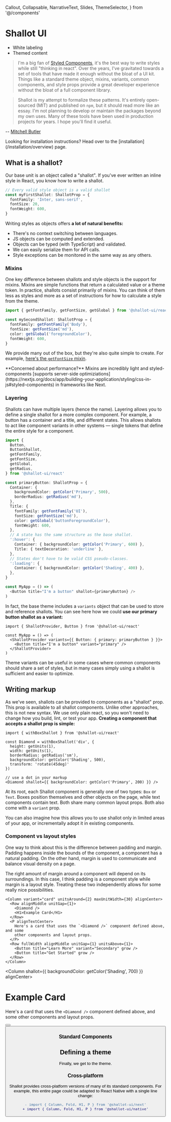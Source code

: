   Callout,
  Collapsable,
  NarrativeText,
  Slides,
  ThemeSelector,
} from '@/components'


# Shallot UI

<ThemeSelector />

- White labeling
- Themed content

> I'm a big fan of [Styled Components](https://styled-components.com/), it's the best way to write styles while still "thinking in react". Over the years, I've gravitated towards a set of tools that have made it enough without the bloat of a UI kit. Things like a standard theme object, mixins, variants, common components, and style props provide a great developer experience without the bloat of a full component library.

> Shallot is my attempt to formalize these patterns. It's entirely open-sourced (MIT) and published on `npm`, but it should read more like an essay. I'm not planning to develop or maintain the packages beyond my own uses. Many of these tools have been used in production projects for years. I hope you'll find it useful.

-- [Mitchell Butler](https://mitchellbutler.com)

<Callout unitsAbove={2}>
  Looking for installation instructions? Head over to the
  [installation](/installation/overview) page.
</Callout>

## What is a shallot?

Our base unit is an object called a "shallot". If you've ever written an inline style in React, you know how to write a shallot.

```ts
// Every valid style object is a valid shallot
const myFirstShallot: ShallotProp = {
  fontFamily: 'Inter, sans-serif',
  fontSize: 20,
  fontWeight: 600,
}
```

Writing styles as objects offers **a lot of natural benefits:**

- There's no context switching between languages.
- JS objects can be computed and extended.
- Objects can be typed (with TypeScript) and validated.
- We can easily serialize them for API calls.
- Style exceptions can be monitored in the same way as any others.

### Mixins

One key difference between shallots and style objects is the support for mixins. Mixins are simple functions that return a calculated value or a theme token. In practice, shallots consist primarily of mixins. You can think of them less as styles and more as a set of instructions for how to calculate a style from the theme.

```ts
import { getFontFamily, getFontSize, getGlobal } from '@shallot-ui/react'

const mySecondShallot: ShallotProp = {
  fontFamily: getFontFamily('Body'),
  fontSize: getFontSize('md'),
  color: getGlobal('foregroundColor'),
  fontWeight: 600,
}
```

We provide many out of the box, but they're also quite simple to create. For example, [here's the `getFontSize` mixin](https://github.com/Shallot-UI/shallot/blob/main/core/mixins/src/getFontSize/index.ts).

<Callout>
  **Concerned about performance?** Mixins are incredibly light and
  styled-components [supports server-side
  optimiziations](https://nextjs.org/docs/app/building-your-application/styling/css-in-js#styled-components)
  in frameworks like Next.
</Callout>

### Layering

Shallots can have multiple layers (hence the name). Layering allows you to define a single shallot for a more complex component. For example, a button has a container and a title, and different states. This allows shallots to act like component variants in other systems — single tokens that define the entire style for a component.

```ts
import {
  Button,
  ButtonShallot,
  getFontFamily,
  getFontSize,
  getGlobal,
  getRadius,
} from '@shallot-ui/react'

const primaryButton: ShallotProp = {
  Container: {
    backgroundColor: getColor('Primary', 500),
    borderRadius: getRadius('md'),
  },
  Title: {
    fontFamily: getFontFamily('UI'),
    fontSize: getFontSize('md'),
    color: getGlobal('buttonForegroundColor'),
    fontWeight: 600,
  },
  // A state has the same structure as the base shallot.
  ':hover': {
    Container: { backgroundColor: getColor('Primary', 600) },
    Title: { textDecoration: 'underline' },
  },
  // States don't have to be valid CSS pseudo-classes.
  ':loading': {
    Container: { backgroundColor: getColor('Shading', 400) },
  },
}

const MyApp = () => (
  <Button title="I'm a button" shallot={primaryButton} />
)
```

In fact, the base theme includes a `variants` object that can be used to store and reference shallots. You can see here how we could **use our primary button shallot as a variant:**

```tsx
import { ShallotProvider, Button } from '@shallot-ui/react'

const MyApp = () => (
  <ShallotProvider variants={{ Button: { primary: primaryButton } }}>
    <Button title="I'm a button" variant="primary" />
  </ShallotProvider>
)
```

<Callout>
  Theme variants can be useful in some cases where common components should
  share a set of styles, but in many cases simply using a shallot is sufficient
  and easier to optimize.
</Callout>

## Writing markup

As we've seen, shallots can be provided to components as a "shallot" prop. This prop is available to all shallot components. Unlike other approaches, this is not new syntax. We use only plain react, so you won't need to change how you build, lint, or test your app. **Creating a component that accepts a shallot prop is simple:**

```tsx
import { withBoxShallot } from '@shallot-ui/react'

const Diamond = withBoxShallot('div', {
  height: getUnits(1),
  width: getUnits(1),
  borderRadius: getRadius('sm'),
  backgroundColor: getColor('Shading', 500),
  transform: 'rotate(45deg)'
})

// use a dot in your markup
<Diamond shallot={{ backgroundColor: getColor('Primary', 200) }} />
```

At its root, each Shallot component is generally one of two types: `Box` or `Text`. Boxes position themselves and other objects on the page, while text components contain text. Both share many common layout props. Both also come with a `variant` prop.

You can also imagine how this allows you to use shallot only in limited areas of your app, or incrementally adopt it in existing components.

### Component vs layout styles

One way to think about this is the difference between padding and margin. Padding happens inside the bounds of the component, a component has a natural padding. On the other hand, margin is used to communicate and balance visual density on a page.

The right amount of margin around a component will depend on its surroundings. In this case, I think padding is a component style while margin is a layout style. Treating these two independently allows for some really nice possibilities.

```tsx
<Column variant="card" unitsAround={2} maxUnitWidth={30} alignCenter>
  <Row alignMiddle unitGap={1}>
    <Diamond />
    <H1>Example Card</H1>
  </Row>
  <P alignTextCenter>
    Here's a card that uses the `<Diamond />` component defined above, and some
    other components and layout props.
  </P>
  <Row fullWidth alignMiddle unitGap={1} unitsAbove={1}>
    <Button title="Learn More" variant="Secondary" grow />
    <Button title="Get Started" grow />
  </Row>
</Column>
```

<Column shallot={{ backgroundColor: getColor('Shading', 700) }} alignCenter>
  <Column variant="card" unitsAround={2} maxUnitWidth={30} alignCenter>
    <Row alignMiddle unitGap={1}>
      <Diamond />
      <H1>Example Card</H1>
    </Row>
    <P alignTextCenter>
      Here's a card that uses the `<Diamond />` component defined above, and
      some other components and layout props.
    </P>
    <Row fullWidth alignMiddle unitGap={1} unitsAbove={1}>
      <Button title="Learn More" variant="Secondary" grow />
      <Button title="Get Started" grow />
    </Row>
  </Column>
</Column>

### Standard Components

## Defining a theme

Finally, we get to the theme.

### Cross-platform

Shallot provides cross-platform versions of many of its standard components. For example, this entire page could be adapted to React Native with a single line change:

```diff
- import { Column, Fold, H1, P } from '@shallot-ui/next'
+ import { Column, Fold, H1, P } from '@shallot-ui/native'
```
